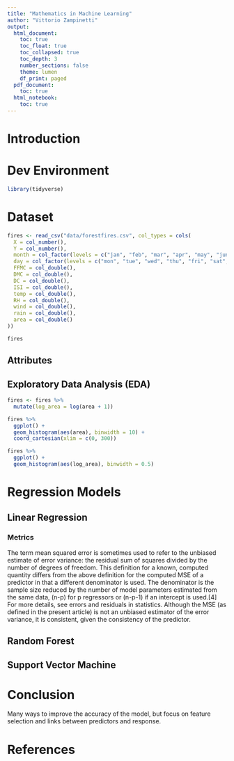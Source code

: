 ```yaml
---
title: "Mathematics in Machine Learning"
author: "Vittorio Zampinetti"
output:
  html_document:
    toc: true
    toc_float: true
    toc_collapsed: true
    toc_depth: 3
    number_sections: false
    theme: lumen
    df_print: paged
  pdf_document:
    toc: true
  html_notebook:
    toc: true
---
```


# Introduction

# Dev Environment

```r
library(tidyverse)
```

# Dataset

```r
fires <- read_csv("data/forestfires.csv", col_types = cols(
  X = col_number(),
  Y = col_number(),
  month = col_factor(levels = c("jan", "feb", "mar", "apr", "may", "jun", "jul", "aug", "sep", "oct", "nov", "dec")),
  day = col_factor(levels = c("mon", "tue", "wed", "thu", "fri", "sat", "sun")),
  FFMC = col_double(),
  DMC = col_double(),
  DC = col_double(),
  ISI = col_double(),
  temp = col_double(),
  RH = col_double(),
  wind = col_double(),
  rain = col_double(),
  area = col_double()
))

fires
```

## Attributes

## Exploratory Data Analysis (EDA)

```r
fires <- fires %>%
  mutate(log_area = log(area + 1))

fires %>%
  ggplot() +
  geom_histogram(aes(area), binwidth = 10) +
  coord_cartesian(xlim = c(0, 300))

fires %>%
  ggplot() +
  geom_histogram(aes(log_area), binwidth = 0.5)
```

# Regression Models

## Linear Regression

### Metrics
The term mean squared error is sometimes used to refer to the unbiased estimate of error variance: the residual sum of squares divided by the number of degrees of freedom. This definition for a known, computed quantity differs from the above definition for the computed MSE of a predictor in that a different denominator is used. The denominator is the sample size reduced by the number of model parameters estimated from the same data, (n-p) for p regressors or (n-p-1) if an intercept is used.[4] For more details, see errors and residuals in statistics. Although the MSE (as defined in the present article) is not an unbiased estimator of the error variance, it is consistent, given the consistency of the predictor.

## Random Forest

## Support Vector Machine

# Conclusion
Many ways to improve the accuracy of the model, but focus on feature selection and links between predictors and response.

# References
